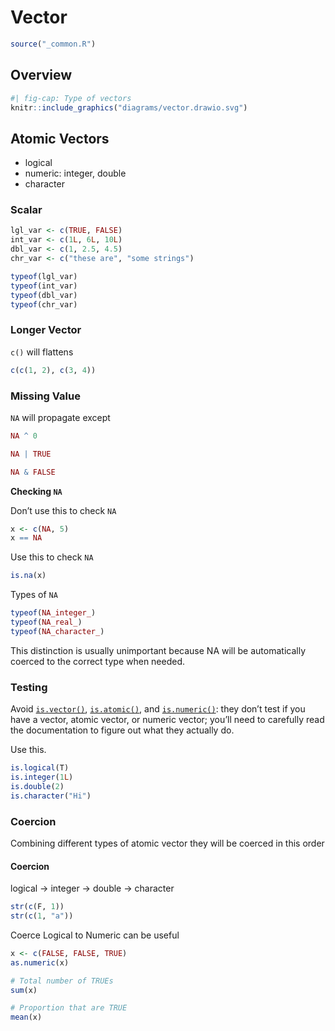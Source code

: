 # Vector

```r
source("_common.R")
```

## Overview

```r
#| fig-cap: Type of vectors
knitr::include_graphics("diagrams/vector.drawio.svg")
```

## Atomic Vectors

-   logical
-   numeric: integer, double
-   character

### Scalar

```r
lgl_var <- c(TRUE, FALSE)
int_var <- c(1L, 6L, 10L)
dbl_var <- c(1, 2.5, 4.5)
chr_var <- c("these are", "some strings")
```

```r
typeof(lgl_var)
typeof(int_var)
typeof(dbl_var)
typeof(chr_var)
```

### Longer Vector

`c()` will flattens

```r
c(c(1, 2), c(3, 4))
```

### Missing Value

`NA` will propagate except

```r
NA ^ 0

NA | TRUE

NA & FALSE
```

**Checking `NA`**

Don't use this to check `NA`

```r
x <- c(NA, 5)
x == NA
```

Use this to check `NA`

```r
is.na(x)
```

Types of `NA`

```r
typeof(NA_integer_)
typeof(NA_real_)
typeof(NA_character_)
```

This distinction is usually unimportant because NA will be automatically coerced to the correct type when needed.

### Testing

Avoid [`is.vector()`](https://rdrr.io/r/base/vector.html), [`is.atomic()`](https://rdrr.io/r/base/is.recursive.html), and [`is.numeric()`](https://rdrr.io/r/base/numeric.html): they don't test if you have a vector, atomic vector, or numeric vector; you'll need to carefully read the documentation to figure out what they actually do.

Use this.

```r
is.logical(T)
is.integer(1L)
is.double(2)
is.character("Hi")
```

### Coercion

Combining different types of atomic vector they will be coerced in this order

::: {.callout-note icon="false"}
#### Coercion

logical → integer → double → character
:::

```r
str(c(F, 1))
str(c(1, "a"))
```

Coerce Logical to Numeric can be useful

```r
x <- c(FALSE, FALSE, TRUE)
as.numeric(x)

# Total number of TRUEs
sum(x)

# Proportion that are TRUE
mean(x)
```
